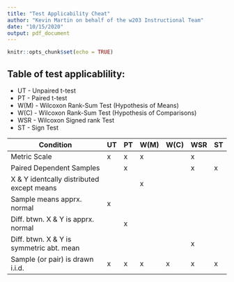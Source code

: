 ```yaml
---
title: "Test Applicability Cheat"
author: "Kevin Martin on behalf of the w203 Instructional Team"
date: "10/15/2020"
output: pdf_document
---
```


```r
knitr::opts_chunk$set(echo = TRUE)
```

## Table of test applicablility:

* UT - Unpaired t-test
* PT - Paired t-test
* W(M) - Wilcoxon Rank-Sum Test (Hypothesis of Means)
* W(C) - Wilcoxon Rank-Sum Test (Hypothesis of Comparisons)
* WSR - Wilcoxon Signed rank Test
* ST - Sign Test

|Condition|UT|PT|W(M)|W(C)|WSR|ST|
|-|-|-|-|-|-|-|
|Metric Scale|x|x|x||x||
|Paired Dependent Samples||x|||x|x|
|X & Y identcally distributed except means|||x||||
|Sample means apprx. normal|x||||||
|Diff. btwn. X & Y is apprx. normal||x|||||
|Diff. btwn. X & Y is symmetric abt. mean|||||x||
|Sample (or pair) is drawn i.i.d.|x|x|x|x|x|x|